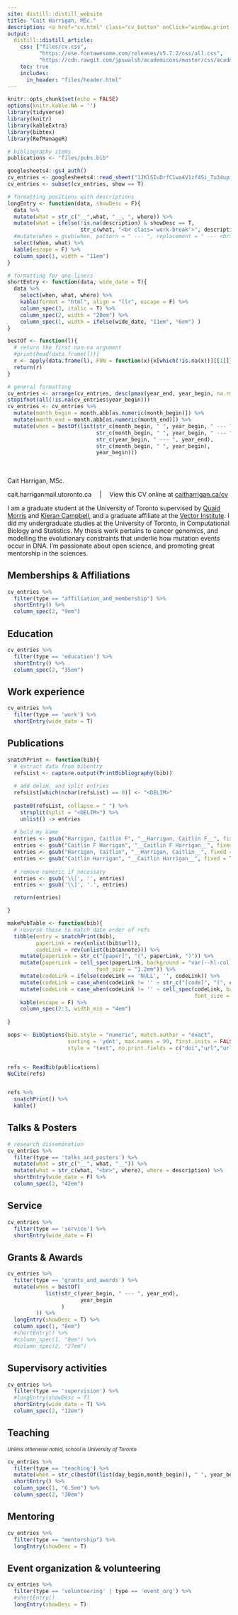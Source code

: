 ```yaml
---
site: distill::distill_website
title: "Cait Harrigan, MSc."
description: <a href="cv.html" class="cv_button" onClick="window.print()">Print this CV</a>
output:
  distill::distill_article:
    css: ["files/cv.css",
          "https://use.fontawesome.com/releases/v5.7.2/css/all.css",
          "https://cdn.rawgit.com/jpswalsh/academicons/master/css/academicons.min.css"]
    toc: true
    includes:
      in_header: "files/header.html"
---
```


```r
knitr::opts_chunk$set(echo = FALSE)
options(knitr.kable.NA = '')
library(tidyverse)
library(knitr)
library(kableExtra)
library(bibtex)
library(RefManageR)

```

```r
# bibliography items 
publications <- "files/pubs.bib"

googlesheets4::gs4_auth()
cv_entries <- googlesheets4::read_sheet("1JKlSIuDrfC1wa4V1zf4Si_Tu34upiBEn1DlvFfDeFh0", col_types = "c")
cv_entries <- subset(cv_entries, show == T)

# formatting positions with descriptions
longEntry <- function(data, showDesc = F){
  data %>%
  mutate(what = str_c("__",what, "__, ", where)) %>%
  mutate(what = ifelse(!is.na(description) & showDesc == T, 
                       str_c(what, "<br class='work-break'>", description), what)) %>%
  #mutate(when = gsub(when, pattern = " --- ", replacement = " --- <br>")) %>%
  select(when, what) %>%
  kable(escape = F) %>%
  column_spec(1, width = "11em") 
}

# formatting for one-liners
shortEntry <- function(data, wide_date = T){
  data %>%
    select(when, what, where) %>% 
    kable(format = "html", align = "llr", escape = F) %>%
    column_spec(3, italic = T) %>%
    column_spec(2, width = "20em") %>%
    column_spec(1, width = ifelse(wide_date, "11em", "6em") )
}

bestOf <- function(l){
  # return the first non-na argument
  #print(head(data.frame(l)))
  r <- apply(data.frame(l), FUN = function(x){x[which(!is.na(x))][[1]]}, MAR = 1)
  return(r)
}

# general formatting
cv_entries <- arrange(cv_entries, desc(pmax(year_end, year_begin, na.rm = T)), desc(year_begin), desc(month_begin)) 
stopifnot(all(!is.na(cv_entries$year_begin)))
cv_entries <- cv_entries %>%  
  mutate(month_begin = month.abb[as.numeric(month_begin)]) %>%
  mutate(month_end = month.abb[as.numeric(month_end)]) %>%
  mutate(when = bestOf(list(str_c(month_begin, " ", year_begin, " --- ", month_end, " ", year_end),
                            str_c(month_begin, " ", year_begin, " --- ", year_end),
                            str_c(year_begin, " --- ", year_end),
                            str_c(month_begin, " ", year_begin),
                            year_begin)))
```

<div id=cv_print_header>

<p style="font-size: 15pt; text-align: center; font-weight:300; padding-bottom: 5pt;">

Cait Harrigan, MSc.

<p>

<p style="text-align:center; font-weight:400">

cait.harrigan<i class="fas fa-at" style="font-size: 5pt"></i>mail.utoronto.ca  \|  View this CV online at [caitharrigan.ca/cv](caitharrigan.ca/cv.html)

<p>

</div>

I am a graduate student at the University of Toronto supervised by [Quaid Morris](https://www.morrislab.ca/) and [Kieran Campbell](https://www.camlab.ca/), and a graduate affiliate at the [Vector Institute](https://vectorinstitute.ai/). I did my undergraduate studies at the University of Toronto, in Computational Biology and Statistics. My thesis work pertains to cancer genomics, and modelling the evolutionary constraints that underlie how mutation events occur in DNA. I'm passionate about open science, and promoting great mentorship in the sciences.

## Memberships & Affiliations

```r
cv_entries %>% 
  filter(type == "affiliation_and_membership") %>% 
  shortEntry() %>%
  column_spec(2, "9em")
```

## Education

```r
cv_entries %>% 
  filter(type == 'education') %>% 
  shortEntry() %>%
  column_spec(2, "35em")
```

## Work experience

```r
cv_entries %>% 
  filter(type == 'work') %>% 
  shortEntry(wide_date = T)
```

## Publications

```r
snatchPrint <- function(bib){
  # extract data from bibentry
  refsList <- capture.output(PrintBibliography(bib))
    
  # add delim, and split entries
  refsList[which(nchar(refsList) == 0)] <- "<DELIM>"
  
  paste0(refsList, collapse = " ") %>% 
    strsplit(split = "<DELIM>") %>%
    unlist() -> entries
  
  # bold my name
  entries <- gsub("Harrigan, Caitlin F", "__Harrigan, Caitlin F__", fixed = T, entries)
  entries <- gsub("Caitlin F Harrigan", "__Caitlin F Harrigan__", fixed = T, entries)
  entries <- gsub("Harrigan, Caitlin", "__Harrigan, Caitlin__", fixed = T, entries)
  entries <- gsub("Caitlin Harrigan", "__Caitlin Harrigan__", fixed = T, entries)
  
  # remove numeric if necessary
  entries <- gsub('\\[', '', entries)
  entries <- gsub('\\]', '.', entries)

  return(entries)

}

makePubTable <- function(bib){
  # reverse these to match date order of refs
  tibble(entry = snatchPrint(bib),
         paperLink = rev(unlist(bib$url)), 
         codeLink = rev(unlist(bib$annote))) %>%
    mutate(paperLink = str_c("[paper]", "(", paperLink, ")")) %>%
    mutate(paperLink = cell_spec(paperLink, background = "var(--hl-col)",
                            font_size = "1.2em")) %>%
    mutate(codeLink = ifelse(codeLink == 'NULL', '', codeLink)) %>%
    mutate(codeLink = case_when(codeLink != '' ~ str_c("[code]", "(", codeLink, ")"))) %>%
    mutate(codeLink = case_when(codeLink != '' ~ cell_spec(codeLink, background = "var(--hl-col)",
                                                           font_size = "1.2em"))) %>%
    kable(escape = F) %>%
    column_spec(2:3, width_min = "4em")
    
}

oops <- BibOptions(bib.style = "numeric", match.author = "exact", 
                   sorting = 'ydnt', max.names = 99, first.inits = FALSE, 
                   style = "text", no.print.fields = c("doi","url","urldate", "issn"))


refs <- ReadBib(publications) 
NoCite(refs)


refs %>% 
  snatchPrint() %>%
  kable() 

```

## Talks & Posters

```r
# research dissemination
cv_entries %>% 
  filter(type == 'talks_and_posters') %>% 
  mutate(what = str_c("__", what, "__")) %>%
  mutate(what = str_c(what, "<br>", where), where = description) %>%
  shortEntry(wide_date = F) %>%
  column_spec(2, "42em")
```

## Service

```r
cv_entries %>% 
  filter(type == 'service') %>% 
  shortEntry(wide_date = F) 
```

## Grants & Awards

```r
cv_entries %>% 
  filter(type == 'grants_and_awards') %>% 
  mutate(when = bestOf(
            list(str_c(year_begin, " --- ", year_end),
                       year_begin
                 )
         )) %>%
  longEntry(showDesc = T) %>%
  column_spec(1, "8em") 
  #shortEntry() %>%
  #column_spec(1, "8em") %>%
  #column_spec(2, "27em")
```

## Supervisory activities

```r
cv_entries %>% 
  filter(type == 'supervision') %>% 
  #longEntry(showDesc = T) 
  shortEntry(wide_date = T) %>%
  column_spec(2, "12em")
```

## Teaching

<em style="font-size:0.8em">Unless otherwise noted, school is University of Toronto</em>

```r
cv_entries %>% 
  filter(type == 'teaching') %>% 
  mutate(when = str_c(bestOf(list(day_begin,month_begin)), " ", year_begin)) %>%
  shortEntry() %>%
  column_spec(1, "6.5em") %>%
  column_spec(2, "30em")
```

## Mentoring {.pagebreak}

```r
cv_entries %>% 
  filter(type == "mentorship") %>% 
  longEntry(showDesc = T)
```

## Event organization & volunteering

```r
cv_entries %>%
  filter(type == 'volunteering' | type == 'event_org') %>%
  #shortEntry()
  longEntry(showDesc = T)
```

